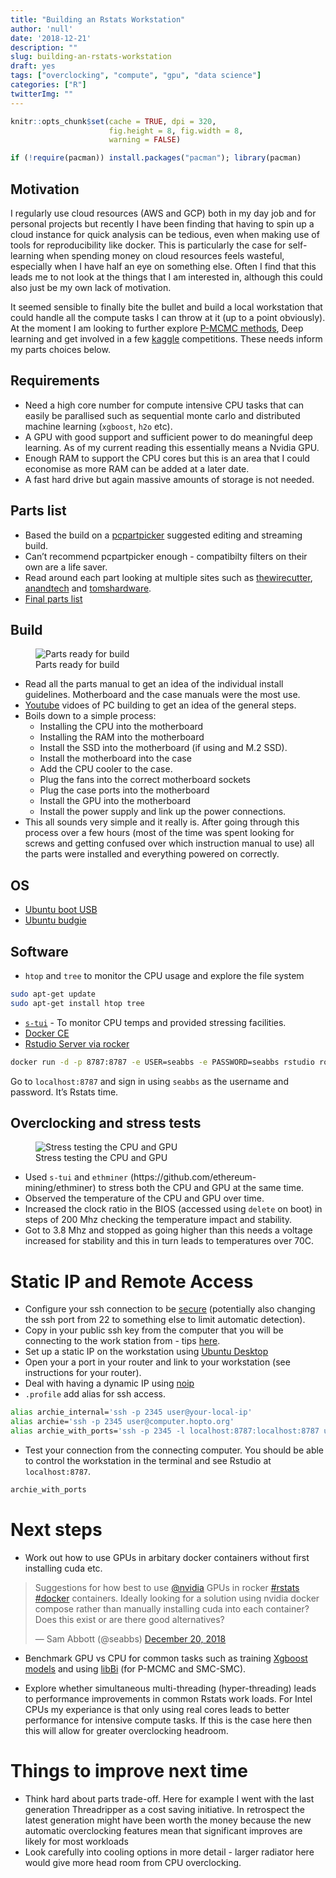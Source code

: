 ```yaml
---
title: "Building an Rstats Workstation"
author: 'null'
date: '2018-12-21'
description: ""
slug: building-an-rstats-workstation
draft: yes 
tags: ["overclocking", "compute", "gpu", "data science"]
categories: ["R"]
twitterImg: ""
---
```


```r
knitr::opts_chunk$set(cache = TRUE, dpi = 320, 
                      fig.height = 8, fig.width = 8,
                      warning = FALSE)
```

```r
if (!require(pacman)) install.packages("pacman"); library(pacman)
```

## Motivation

I regularly use cloud resources (AWS and GCP) both in my day job and for personal projects but recently I have been finding that having to spin up a cloud instance for quick analysis can be tedious, even when making use of tools for reproducibility like docker. This is particularly the case for self-learning when spending money on cloud resources feels wasteful, especially when I have half an eye on something else. Often I find that this leads me to not look at the things that I am interested in, although this could also just be my own lack of motivation.

It seemed sensible to finally bite the bullet and build a local workstation that could handle all the compute tasks I can throw at it (up to a point obviously). At the moment I am looking to further explore [P-MCMC methods](http://www.stats.ox.ac.uk/%7Edoucet/andrieu_doucet_holenstein_PMCMC.pdf), Deep learning and get involved in a few [kaggle](https://www.kaggle.com) competitions. These needs inform my parts choices below.

## Requirements

* Need a high core number for compute intensive CPU tasks that can easily be parallised such as sequential monte carlo and distributed machine learning (`xgboost`, `h2o` etc).
* A GPU with good support and sufficient power to do meaningful deep learning. As of my current reading this essentially means a Nvidia GPU.
* Enough RAM to support the CPU cores but this is an area that I could economise as more RAM can be added at a later date.
* A fast hard drive but again massive amounts of storage is not needed.

## Parts list

* Based the build on a [pcpartpicker](https://pcpartpicker.com/guide/NKV323/gaming-streaming-and-editing-build) suggested editing and streaming build.
* Can't recommend  pcpartpicker enough - compatibilty filters on their own are a life saver.
* Read around each part looking at multiple sites such as [thewirecutter](https://thewirecutter.com), [anandtech](https://www.anandtech.com) and [tomshardware](https://www.tomshardware.com). 
* [Final parts list](https://uk.pcpartpicker.com/list/9FpFMZ)

## Build

![Parts ready for build](/img/2018-12-21-building-an-rstats-workstation/parts.png)

* Read all the parts manual to get an idea of the individual install guidelines. Motherboard and the case manuals were the most use.
* [Youtube](youtube.com)  vidoes of PC building to get an idea of the general steps.
* Boils down to a simple process:
    * Installing the CPU into the motherboard
    * Installing the RAM into the motherboard
    * Install the SSD into the motherboard (if using and M.2 SSD).
    * Install the motherboard into the case
    * Add the CPU cooler to the case.
    * Plug the fans into the correct motherboard sockets
    * Plug the case ports into the motherboard
    * Install the GPU into the motherboard
    * Install the power supply and link up the power connections.
* This all sounds very simple and it really is. After going through this process over a few hours (most of the time was spent looking for screws and getting confused over which instruction manual to use) all the parts were installed and everything powered on correctly.
    
## OS

* [Ubuntu boot USB](https://tutorials.ubuntu.com/tutorial/tutorial-create-a-usb-stick-on-ubuntu)
* [Ubuntu budgie](https://ubuntubudgie.org/downloads)

## Software

* `htop` and `tree` to monitor the CPU usage and explore the file system

```bash
sudo apt-get update
sudo apt-get install htop tree
```

* [`s-tui`](https://github.com/amanusk/s-tui) - To monitor CPU temps and provided stressing facilities.
* [Docker CE](https://docs.docker.com/install/linux/docker-ce/ubuntu/#install-docker-ce-1)
* [Rstudio Server via rocker](https://hub.docker.com/r/rocker/tidyverse)

```bash
docker run -d -p 8787:8787 -e USER=seabbs -e PASSWORD=seabbs rstudio rocker/tidyverse
```

Go to `localhost:8787` and sign in using `seabbs` as the username and password. It's Rstats time.

## Overclocking and stress tests

![Stress testing the CPU and GPU](/img/2018-12-21-building-an-rstats-workstation/benchmarks.png)

* Used `s-tui` and `ethminer` (https://github.com/ethereum-mining/ethminer) to stress both the CPU and GPU at the same time.
* Observed the temperature of the CPU and GPU over time.
* Increased the clock ratio in the BIOS (accessed using `delete` on boot) in steps of 200 Mhz checking the temperature impact and stability. 
* Got to 3.8 Mhz and stopped as going higher than this needs a voltage increased for stability and this in turn leads to temperatures over 70C.

# Static IP and Remote Access

* Configure your ssh connection to be [secure](https://help.ubuntu.com/community/SSH/OpenSSH/Configuring) (potentially also changing the ssh port from 22 to something else to limit automatic detection).
* Copy in your public ssh key from the computer that you will be connecting to the work station from - tips [here](https://help.ubuntu.com/community/SSH/OpenSSH/Keys).
* Set up a static IP on the workstation using [Ubuntu Desktop](https://linuxconfig.org/how-to-configure-static-ip-address-on-ubuntu-18-04-bionic-beaver-linux)
* Open your a port in your router and link to your workstation (see instructions for your router).
* Deal with having a dynamic IP using [noip](https://www.noip.com)
* `.profile` add alias for ssh access. 

```bash
alias archie_internal='ssh -p 2345 user@your-local-ip'
alias archie='ssh -p 2345 user@computer.hopto.org'
alias archie_with_ports='ssh -p 2345 -l localhost:8787:localhost:8787 user@computer.hopto.org'
```

* Test your connection from the connecting computer. You should be able to control the workstation in the terminal and see Rstudio at `localhost:8787`.

```bash
archie_with_ports
```

# Next steps

* Work out how to use GPUs in arbitary docker containers without first installing cuda etc.

<blockquote class="twitter-tweet" data-lang="en"><p lang="en" dir="ltr">Suggestions for how best to use <a href="https://twitter.com/nvidia?ref_src=twsrc%5Etfw">@nvidia</a> GPUs in rocker <a href="https://twitter.com/hashtag/rstats?src=hash&amp;ref_src=twsrc%5Etfw">#rstats</a> <a href="https://twitter.com/hashtag/docker?src=hash&amp;ref_src=twsrc%5Etfw">#docker</a> containers. Ideally looking for a solution using nvidia docker compose rather than manually installing cuda into each container? Does this exist or are there good alternatives?</p>&mdash; Sam Abbott (@seabbs) <a href="https://twitter.com/seabbs/status/1075709270979686401?ref_src=twsrc%5Etfw">December 20, 2018</a></blockquote> <script async src="https://platform.twitter.com/widgets.js" charset="utf-8"></script> 

* Benchmark GPU vs CPU for common tasks such as training [Xgboost models](https://xgboost.ai) and using [libBi](https://xgboost.ai) (for P-MCMC and SMC-SMC).

* Explore whether simultaneous multi-threading (hyper-threading) leads to performance improvements in common Rstats work loads. For Intel CPUs my experiance is that only using real cores leads to better performance for intensive compute tasks. If this is the case here then this will allow for greater overclocking headroom.

# Things to improve next time

* Think hard about parts trade-off. Here for example I went with the last generation Threadripper as a cost saving initiative. In retrospect the latest generation might have been worth the money because the new automatic overclocking features mean that significant improves are likely for most workloads
* Look carefully into cooling options in more detail - larger radiator here would give more head room from CPU overclocking.





